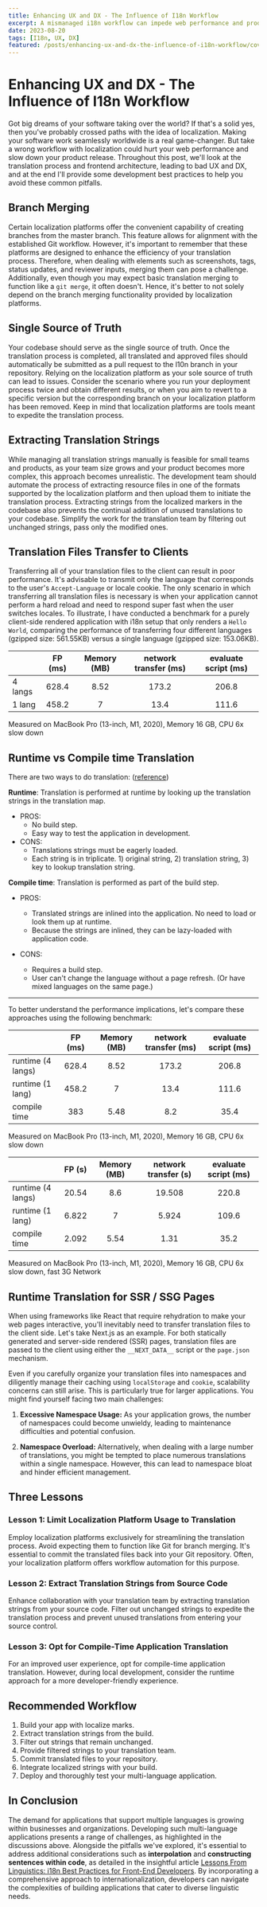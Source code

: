 ```yaml
---
title: Enhancing UX and DX - The Influence of I18n Workflow
excerpt: A mismanaged i18n workflow can impede web performance and product releases. In this post, we dive into translation processes and frontend architecture, exploring pitfalls that impact user and developer experiences.
date: 2023-08-20
tags: [I18n, UX, DX]
featured: /posts/enhancing-ux-and-dx-the-influence-of-i18n-workflow/cover.webp
---
```


# Enhancing UX and DX - The Influence of I18n Workflow

Got big dreams of your software taking over the world? If that's a solid yes, then you've probably crossed paths with the idea of localization. Making your software work seamlessly worldwide is a real game-changer. But take a wrong workflow with localization could hurt your web performance and slow down your product release. Throughout this post, we'll look at the translation process and frontend architecture, leading to bad UX and DX, and at the end I'll provide some development best practices to help you avoid these common pitfalls.

## Branch Merging

Certain localization platforms offer the convenient capability of creating branches from the master branch. This feature allows for alignment with the established Git workflow. However, it's important to remember that these platforms are designed to enhance the efficiency of your translation process. Therefore, when dealing with elements such as screenshots, tags, status updates, and reviewer inputs, merging them can pose a challenge. Additionally, even though you may expect basic translation merging to function like a `git merge`, it often doesn't. Hence, it's better to not solely depend on the branch merging functionality provided by localization platforms.

## Single Source of Truth

Your codebase should serve as the single source of truth. Once the translation process is completed, all translated and approved files should automatically be submitted as a pull request to the l10n branch in your repository. Relying on the localization platform as your sole source of truth can lead to issues. Consider the scenario where you run your deployment process twice and obtain different results, or when you aim to revert to a specific version but the corresponding branch on your localization platform has been removed. Keep in mind that localization platforms are tools meant to expedite the translation process.

## Extracting Translation Strings

While managing all translation strings manually is feasible for small teams and products, as your team size grows and your product becomes more complex, this approach becomes unrealistic. The development team should automate the process of extracting resource files in one of the formats supported by the localization platform and then upload them to initiate the translation process. Extracting strings from the localized markers in the codebase also prevents the continual addition of unused translations to your codebase. Simplify the work for the translation team by filtering out unchanged strings, pass only the modified ones.

## Translation Files Transfer to Clients

Transferring all of your translation files to the client can result in poor performance. It's advisable to transmit only the language that corresponds to the user's `Accept-Language` or locale cookie. The only scenario in which transferring all translation files is necessary is when your application cannot perform a hard reload and need to respond super fast when the user switches locales. To illustrate, I have conducted a benchmark for a purely client-side rendered application with i18n setup that only renders a `Hello World`, comparing the performance of transferring four different languages (gzipped size: 561.55KB) versus a single language (gzipped size: 153.06KB).

|         | FP (ms) | Memory (MB) | network transfer (ms) | evaluate script (ms) |
| ------- | :-----: | :---------: | :-------------------: | :------------------: |
| 4 langs |  628.4  |    8.52     |         173.2         |        206.8         |
| 1 lang  |  458.2  |      7      |         13.4          |        111.6         |

Measured on MacBook Pro (13-inch, M1, 2020), Memory 16 GB, CPU 6x slow down

## Runtime vs Compile time Translation

There are two ways to do translation: ([reference](https://github.com/mhevery/qwik-i18n#overview))

**Runtime**: Translation is performed at runtime by looking up the translation strings in the translation map.

- PROS:
  - No build step.
  - Easy way to test the application in development.
- CONS:
  - Translations strings must be eagerly loaded.
  - Each string is in triplicate. 1) original string, 2) translation string, 3) key to lookup translation string.

**Compile time**: Translation is performed as part of the build step.

- PROS:
  - Translated strings are inlined into the application. No need to load or look them up at runtime.
  - Because the strings are inlined, they can be lazy-loaded with application code.
- CONS:

  - Requires a build step.
  - User can't change the language without a page refresh. (Or have mixed languages on the same page.)

---

To better understand the performance implications, let's compare these approaches using the following benchmark:

|                   | FP (ms) | Memory (MB) | network transfer (ms) | evaluate script (ms) |
| ----------------- | :-----: | :---------: | :-------------------: | :------------------: |
| runtime (4 langs) |  628.4  |    8.52     |         173.2         |        206.8         |
| runtime (1 lang)  |  458.2  |      7      |         13.4          |        111.6         |
| compile time      |   383   |    5.48     |          8.2          |         35.4         |

Measured on MacBook Pro (13-inch, M1, 2020), Memory 16 GB, CPU 6x slow down

|                   | FP (s) | Memory (MB) | network transfer (s) | evaluate script (ms) |
| ----------------- | :----: | :---------: | :------------------: | :------------------: |
| runtime (4 langs) | 20.54  |     8.6     |        19.508        |        220.8         |
| runtime (1 lang)  | 6.822  |      7      |        5.924         |        109.6         |
| compile time      | 2.092  |    5.54     |         1.31         |         35.2         |

Measured on MacBook Pro (13-inch, M1, 2020), Memory 16 GB, CPU 6x slow down, fast 3G Network

## Runtime Translation for SSR / SSG Pages

When using frameworks like React that require rehydration to make your web pages interactive, you'll inevitably need to transfer translation files to the client side. Let's take Next.js as an example. For both statically generated and server-side rendered (SSR) pages, translation files are passed to the client using either the `__NEXT_DATA__` script or the `page.json` mechanism.

Even if you carefully organize your translation files into namespaces and diligently manage their caching using `localStorage` and `cookie`, scalability concerns can still arise. This is particularly true for larger applications. You might find yourself facing two main challenges:

1. **Excessive Namespace Usage:** As your application grows, the number of namespaces could become unwieldy, leading to maintenance difficulties and potential confusion.

2. **Namespace Overload:** Alternatively, when dealing with a large number of translations, you might be tempted to place numerous translations within a single namespace. However, this can lead to namespace bloat and hinder efficient management.

## Three Lessons

### Lesson 1: Limit Localization Platform Usage to Translation

Employ localization platforms exclusively for streamlining the translation process. Avoid expecting them to function like Git for branch merging. It's essential to commit the translated files back into your Git repository. Often, your localization platform offers workflow automation for this purpose.

### Lesson 2: Extract Translation Strings from Source Code

Enhance collaboration with your translation team by extracting translation strings from your source code. Filter out unchanged strings to expedite the translation process and prevent unused translations from entering your source control.

### Lesson 3: Opt for Compile-Time Application Translation

For an improved user experience, opt for compile-time application translation. However, during local development, consider the runtime approach for a more developer-friendly experience.

## Recommended Workflow

1. Build your app with localize marks.
1. Extract translation strings from the build.
1. Filter out strings that remain unchanged.
1. Provide filtered strings to your translation team.
1. Commit translated files to your repository.
1. Integrate localized strings with your build.
1. Deploy and thoroughly test your multi-language application.

## In Conclusion

The demand for applications that support multiple languages is growing within businesses and organizations. Developing such multi-language applications presents a range of challenges, as highlighted in the discussions above. Alongside the pitfalls we've explored, it's essential to address additional considerations such as **interpolation** and **constructing sentences within code**, as detailed in the insightful article [Lessons From Linguistics: i18n Best Practices for Front-End Developers](https://shopify.engineering/internationalization-i18n-best-practices-front-end-developers). By incorporating a comprehensive approach to internationalization, developers can navigate the complexities of building applications that cater to diverse linguistic needs.
